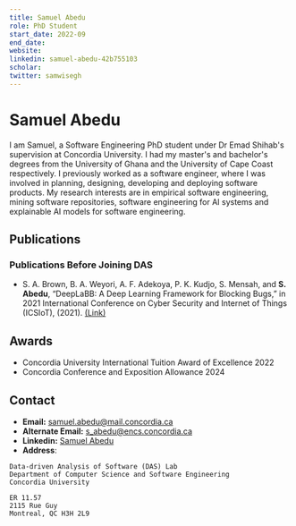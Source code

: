 ```yaml
---
title: Samuel Abedu
role: PhD Student
start_date: 2022-09
end_date:
website:
linkedin: samuel-abedu-42b755103
scholar:
twitter: samwisegh
---
```


# Samuel Abedu

I am Samuel, a Software Engineering PhD student under Dr Emad Shihab's supervision at Concordia University. I had my master's and bachelor's degrees from the University of Ghana and the University of Cape Coast respectively. I previously worked as a software engineer, where I was involved in planning, designing, developing and deploying software products. 
My research interests are in empirical software engineering, mining software repositories, software engineering for AI systems and explainable AI models for software engineering.

## Publications


<AuthorPublications firstname="Samuel" lastname="Abedu" />

### Publications Before Joining DAS

- S. A. Brown, B. A. Weyori, A. F. Adekoya, P. K. Kudjo, S. Mensah, and **S. Abedu**, “DeepLaBB: A Deep Learning Framework for Blocking Bugs,” in 2021 International Conference on Cyber Security and Internet of Things (ICSIoT), (2021). [(Link)](https://ieeexplore.ieee.org/abstract/document/9706546)

## Awards

- Concordia University International Tuition Award of Excellence 2022
- Concordia Conference and Exposition Allowance 2024

## Contact

- **Email:** samuel.abedu@mail.concordia.ca
- **Alternate Email:** s_abedu@encs.concordia.ca
- **Linkedin:** [Samuel Abedu](https://www.linkedin.com/in/samuel-abedu-42b755103/)
- **Address**:
```
Data-driven Analysis of Software (DAS) Lab
Department of Computer Science and Software Engineering
Concordia University

ER 11.57
2115 Rue Guy
Montreal, QC H3H 2L9
```